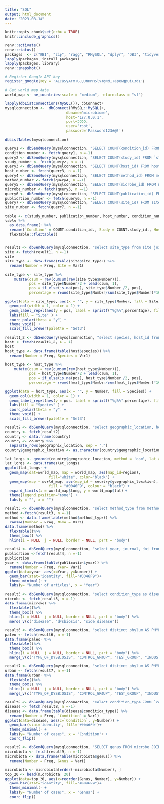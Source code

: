 ```yaml
---
title: "SQL"
output: html_document
date: "2023-08-18"
---
```


```r
knitr::opts_chunk$set(echo = TRUE)
knitr::include_graphics()
```

```r
renv::activate()
renv::status()
packages  <- c("DBI", "zip", "ragg", "RMySQL", "dplyr", "DBI", "tidyverse", "rvest", "magrittr", "ggmap", "theme_box", "stringr", "RColorBrewer", "dplyr", "ggplot2", "plotly", "ggrepel", "flextable", "maps", "rnaturalearth")
lapply(packages, install.packages)
lapply(packages, library)
renv::snapshot()


```

```r
# Register Google API key
register_google(key = 'AIzaSyAYMTGJQDnHMHSlVngNdITapewqpUiC3dI')

# Get world map data
world_map <- ne_countries(scale = "medium", returnclass = "sf")
```

```r
lapply(dbListConnections(MySQL()), dbConnect)
mysqlconnection <-  dbConnect(RMySQL::MySQL(),
                            dbname='microbiome',
                            host='127.0.0.1',
                            port=3306,
                            user='root',
                            password='Password123#@!')
```


```r
dbListTables(mysqlconnection)
```

```r
query1 <- dbSendQuery(mysqlconnection, "SELECT COUNT(condition_id) FROM `condition`")
condition_number <- fetch(query1, n =-1)
query2 <- dbSendQuery(mysqlconnection, "SELECT COUNT(study_id) FROM `study`")
study_number <- fetch(query2, n =-1)
query3 <- dbSendQuery(mysqlconnection, "SELECT COUNT(host_id) FROM host")
host_number <- fetch(query3, n =-1)
query4 <- dbSendQuery(mysqlconnection, "SELECT COUNT(method_id) FROM method")
method_number <- fetch(query4, n =-1)
query5 <- dbSendQuery(mysqlconnection, "SELECT COUNT(microbe_id) FROM microbe")
microbe_number <- fetch(query5, n =-1)
query6 <- dbSendQuery(mysqlconnection, "SELECT COUNT(publication_id) FROM publication")
publication_number <- fetch(query6, n =-1)
query7 <- dbSendQuery(mysqlconnection, "SELECT COUNT(site_id) FROM site")
site_number <- fetch(query7, n =-1)

table <- c(study_number, publication_number, host_number, condition_number, method_number, microbe_number, site_number) 
table %>%
  as.data.frame() %>%
  rename(`Condtion` = COUNT.condition_id., Study = COUNT.study_id., Host = COUNT.host_id., Method = COUNT.method_id., Microbe = COUNT.microbe_id., Publication = COUNT.publication_id., Site = COUNT.site_id.) %>%   
  flextable::flextable()
  
```

```r
result1 <- dbSendQuery(mysqlconnection, "select site_type from site join host on site.site_id = host.site_id") 
site <- fetch(result1, n =-1)
site
site_type <- data.frame(table(site$site_type)) %>%
  rename(Number = Freq, Site = Var1)

site_type <- site_type %>% 
    mutate(csum = rev(cumsum(rev(site_type$Number))), 
           pos = site_type$Number/2 + lead(csum, 1),
           pos = if_else(is.na(pos), site_type$Number /2, pos),
           percentage = round(site_type$Number/sum(site_type$Number)*100), 2)

ggplot(data = site_type, aes(x = "", y = site_type$Number, fill = Site)) + 
  geom_col(width = 1, color = 1) +
  geom_label_repel(aes(y = pos, label = sprintf("%g%%",percentage), fill = Site), size = 3, nudge_x = 1, show.legend = FALSE) +
  labs(fill = "Site" ) +
  coord_polar(theta = "y") +
  theme_void() +
  scale_fill_brewer(palette = "Set3")
```

```r
result1_2 <- dbSendQuery(mysqlconnection, "select species, host_id from host") 
host <- fetch(result1_2, n =-1)
host
host_type <- data.frame(table(host$species)) %>%
  rename(Number = Freq, Species = Var1)

host_type <- host_type %>% 
    mutate(csum = rev(cumsum(rev(host_type$Number))), 
           pos = host_type$Number/2 + lead(csum, 1),
           pos = if_else(is.na(pos), host_type$Number /2, pos),
           percentage = round(host_type$Number/sum(host_type$Number)*100), 2)

ggplot(data = host_type, aes(x = "", y = Number, fill = Species)) + 
  geom_col(width = 1, color = 1) +
  geom_label_repel(aes(y = pos, label = sprintf("%g%%",percentage), fill = Species), size = 3, nudge_x = 1, show.legend = FALSE) +
  labs(fill = "Species" ) +
  coord_polar(theta = "y") +
  theme_void() +
  scale_fill_brewer(palette = "Set3")
```

```r
result2 <- dbSendQuery(mysqlconnection, "select geographic_location, host_id from host") 
country <- fetch(result2)
country <- data.frame(country) 
country <- country %>% 
  separate_rows(geographic_location, sep = ",")
country$geographic_location <- as.character(country$geographic_location)

lat_longs <- geocode(country$geographic_location, method = 'osm', lat = latitude , long = longitude)
lat_longs <- data.frame(lat_longs)
ggplot(lat_longs) +
  geom_map(dat=world_map, map = world_map, aes(map_id=region), 
                    fill="white", color="black") +
  geom_map(map = world_map, aes(map_id = country$geographic_location), 
                    fill = "#0046F9", colour = "black") +
  expand_limits(x = world_map$long, y = world_map$lat) + 
  theme(legend.position="none") +
  labs(y = "", x = "")
```


```r
result3 <- dbSendQuery(mysqlconnection, "select method_type from method join study on method.method_id = study.method_id") 
method <-fetch(result3, n =-1)
method <- data.frame(table(method$method_type)) %>%
  rename(Number = Freq, Name = Var1)
data.frame(method) %>%
  flextable()%>%
  theme_box() %>%
  hline(i = NULL, j = NULL, border = NULL, part = "body")

```

```r
result4 <- dbSendQuery(mysqlconnection, "select year, journal, doi from publication") 
publication <-fetch(result4, n =-1)
publication
year <- data.frame(table(publication$year)) %>%
  rename(Number = Freq, Year= Var1)
ggplot(data=year, aes(x=Year, y=Number)) +
  geom_bar(stat="identity", fill="#0046F9")+
  theme_minimal() +
  labs(y= "Number of articles", x = "Year")
```
```r
result5 <- dbSendQuery(mysqlconnection, "select condition_type as disease, complication_or_side_disease as side_disease, genus, dysbiosis from microbe join study on study.microbe_id = microbe.microbe_id join host on study.host_id = host.host_id join `condition` on host.condition_id = condition.condition_id where genus <> 'NA' AND dysbiosis = 'Missing' AND (condition_type = 'Type 2 diabetes' OR condition_type  = 'Diabetic retinopathy')") 
microbe <- fetch(result5, n =-1)
data.frame(microbe) %>%
  flextable()%>%
  theme_box() %>%
  hline(i = NULL, j = NULL, border = NULL, part = "body") %>%
  merge_v(c("disease", "dysbiosis", "side_disease"))

```

```r
result6 <- dbSendQuery(mysqlconnection, "select distinct phylum AS PHYLUM_OF_MICROBE, period AS TEST_GROUP, industrialization AS INDUSTRIALIZATION, dysbiosis as TYPE_OF_DYSBIOSIS, control_group AS CONTROL_GROUP from microbe join study on study.microbe_id = microbe.microbe_id join host on study.host_id = host.host_id where genus <> 'NA' and dysbiosis = 'decreased' and control_group = 'Palaeofaeces'") 
paleo <- fetch(result6, n =-1)
data.frame(paleo) %>%
  flextable()%>%
  theme_box() %>%
  hline(i = NULL, j = NULL, border = NULL, part = "body") %>%
  merge_v(c("TYPE_OF_DYSBIOSIS", "CONTROL_GROUP", "TEST_GROUP", "INDUSTRIALIZATION"))
```

```r
result7 <- dbSendQuery(mysqlconnection, "select distinct phylum AS PHYLUM_OF_MICROBE, period AS TEST_GROUP, industrialization AS INDUSTRIALIZATION, dysbiosis as TYPE_OF_DYSBIOSIS, control_group AS CONTROL_GROUP from microbe join study on study.microbe_id = microbe.microbe_id join host on study.host_id = host.host_id where genus <> 'NA' and dysbiosis = 'increased' and control_group = 'Non-industrial modern subjects'") 
urban <- fetch(result7, n =-1)
data.frame(urban) %>%
  flextable()%>%
  theme_box() %>%
  hline(i = NULL, j = NULL, border = NULL, part = "body") %>%
  merge_v(c("TYPE_OF_DYSBIOSIS", "CONTROL_GROUP", "TEST_GROUP", "INDUSTRIALIZATION"))
```

```r
result8 <- dbSendQuery(mysqlconnection, "select condition_type FROM `condition` JOIN host ON host.condition_id = condition.condition_id") 
disease <- fetch(result8, n =-1)
disease <- data.frame(table(disease$condition_type)) %>%
  rename(Number = Freq, `Condition` = Var1)
ggplot(data=disease, aes(x=`Condition`, y=Number)) +
  geom_bar(stat="identity", fill="#0046F9")+
  theme_minimal() +
  labs(y= "Number of cases", x = "Condition") +
  coord_flip()

```

```r
result9 <- dbSendQuery(mysqlconnection, "SELECT genus FROM microbe JOIN study ON study.microbe_id = microbe.microbe_id WHERE genus <> 'NA'") 
microbiota <- fetch(result9, n =-1)
microbiota <- data.frame(table(microbiota$genus)) %>%
  rename(Number = Freq, Genus = Var1) 

microbiota <- microbiota[order(-microbiota$Number), ]
top_20 <- head(microbiota, 20)
ggplot(data=top_20, aes(x=reorder(Genus, Number), y=Number)) +
  geom_bar(stat="identity", fill="#0046F9")+
  theme_minimal() +
  labs(y= "Number of cases", x = "Genus") +
  coord_flip()
```

